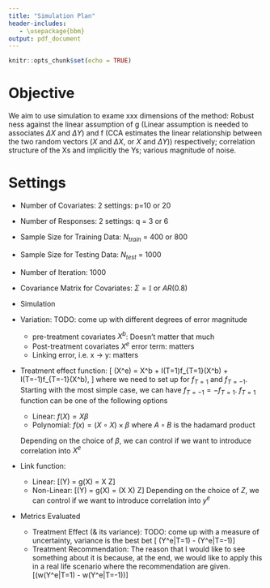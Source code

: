 ```yaml
---
title: "Simulation Plan"
header-includes:
   - \usepackage{bbm}
output: pdf_document
---
```


```r
knitr::opts_chunk$set(echo = TRUE)
```
# Objective
We aim to use simulation to exame xxx dimensions of the method: Robust ness against the linear assumption of g (Linear assumption is needed to associates $\Delta X$ and $\Delta Y$) and f (CCA estimates the linear relationship between the two random vectors ($X$ and $\Delta X$, or $X$ and $\Delta Y$)) respectively; correlation structure of the Xs and implicitly the Ys; various magnitude of noise.


# Settings

* Number of Covariates: 2 settings: p=10 or 20
* Number of Responses: 2 settings: q = 3 or 6
* Sample Size for Training Data: $N_{train}$ = 400 or 800
* Sample Size for Testing Data: $N_{test}$ = 1000
* Number of Iteration: 1000
* Covariance Matrix for Covariates: $\Sigma = \mathbb{I}$ or $AR(0.8)$
* Simulation
\begin{align*}
X^b & \sim MVN(0, \Sigma)\\
X^e & \sim MVN(X^b + I(T=1)f_{T=1}(X^b) + I(T=-1)f_{T=-1}(X^b), c_x\mathbb{I})\\
Y & \sim MVN(g(X), c_y\mathbb{I})
\end{align*}

* Variation: TODO: come up with different degrees of error magnitude
  + pre-treatment covariates $X^b$: Doesn't matter that much
  + Post-treatment covariates $X^e$ error term: matters
  + Linking error, i.e. x -> y: matters
* Treatment effect function: 
\[
  \mathbb{E}(X^e) = X^b + I(T=1)f_{T=1}(X^b) + I(T=-1)f_{T=-1}(X^b),
\]
where we need to set up for $f_{T=1}$ and $f_{T=-1}$. Starting with the most simple case, we can have $f_{T=-1} = -f_{T=1}$. $f_{T=1}$ function can be one of the following options
  + Linear: $f(X) = X\beta$
  + Polynomial: $f(x) = (X\circ X) \times \beta$ where $A \circ B$ is the hadamard product
  
  Depending on the choice of $\beta$, we can control if we want to introduce correlation into $X^e$



* Link function:
  + Linear: \[\mathbb{E}(Y) = g(X) =  X \times Z\]
  + Non-Linear: \[\mathbb{E}(Y) = g(X) = (X \circ X) \times Z\]
  Depending on the choice of $Z$, we can control if we want to introduce correlation into $y^e$
    
* Metrics Evaluated
  + Treatment Effect (\& its variance): TODO: come up with a measure of uncertainty, variance is the best bet
  \[ \mathbb{E}(Y^e|T=1) - \mathbb{E}(Y^e|T=-1)\]
  + Treatment Recommendation: The reason that I would like to see something about it is because, at the end, we would like to apply this in a real life scenario where the recommendation are given.
  \[\mathbb{1}(w\mathbb{E}(Y^e|T=1) - w\mathbb{E}(Y^e|T=-1))\]